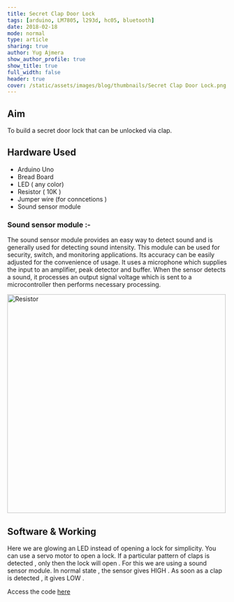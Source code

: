 ```yaml
---
title: Secret Clap Door Lock
tags: [arduino, LM7805, l293d, hc05, bluetooth]
date: 2018-02-18
mode: normal
type: article
sharing: true
author: Yug Ajmera
show_author_profile: true
show_title: true
full_width: false
header: true
cover: /static/assets/images/blog/thumbnails/Secret Clap Door Lock.png
---
```


## Aim

To build a secret door lock that can be unlocked via clap.

## Hardware Used

- Arduino Uno
- Bread Board
- LED ( any color)
- Resistor ( 10K )
- Jumper wire (for conncetions )
- Sound sensor module

### Sound sensor module :-

The sound sensor module provides an easy way to detect sound and is generally
used for detecting sound intensity. This module can be used for security, switch, and
monitoring applications. Its accuracy can be easily adjusted for the convenience of
usage.
It uses a microphone which supplies the input to an amplifier, peak detector and
buffer. When the sensor detects a sound, it processes an output signal voltage which is
sent to a microcontroller then performs necessary processing.

<Image src="/static/assets/images/blog/Secret-Clap-door/1.png" alt="Resistor" width='500' height='500'>

## Software & Working

Here we are glowing an LED instead of opening a lock for simplicity. You can use a servo motor to open a lock. If a particular pattern of claps is detected , only then the lock will open . For this we are using a sound sensor module. In normal state , the sensor gives HIGH . As soon as a clap is detected , it gives LOW .

Access the code [here](http://yainnoware.blogspot.in/p/secret-clap-door-lock.html)

<EmbedItem url="https://www.youtube.com/embed/toYhCtMNnYs" />
